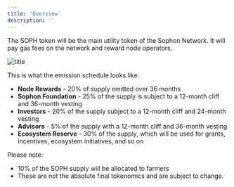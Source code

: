 ```yaml
---
title: 'Overview'
description: ''
---
```


The SOPH token will be the main utility token of the Sophon Network. It will pay gas fees on the network and reward node operators.

![title](/images/sophon-tokenomics.webp)

This is what the emission schedule looks like:

- **Node Rewards** - 20% of supply emitted over 36 months
- **Sophon Foundation** - 25% of the supply is subject to a 12-month cliff and 36-month vesting
- **Investors** - 20% of the supply subject to a 12-month cliff and 24-month vesting
- **Advisors** - 5% of the supply with a 12-month cliff and 36-month vesting
- **Ecosystem Reserve** - 30% of the supply, which will be used for grants, incentives, ecosystem initiatives, and so on

Please note:

- 10% of the SOPH supply will be allocated to farmers
- These are not the absolute final tokenomics and are subject to change.
